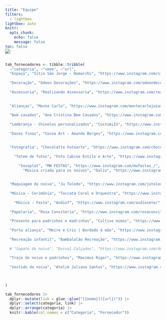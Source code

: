 ```yaml
---
title: "Equipe"
filters:
  - lightbox
lightbox: auto
knitr:
  opts_chunk: 
    echo: false
    message: false
toc: false
---
```


![](images/floral.jpg){.nolightbox fig-align="center" style="margin-top: -30px;"}

```r
tab_fornecedores <- tibble::tribble(
  ~"categoria", ~"nome", ~"url",
  "Espaço", "Sítio São Jorge - Demarchi", "https://www.instagram.com/sitiosaojorge/",
  
  "Decoração", "Odeon Decorações", "https://www.instagram.com/odeondecor/",
  
  "Assessoria", "Realizando Assessoria", "https://www.instagram.com/realizandoassessoria/",
  
  
  "Alianças", "Monte Carlo", "https://www.instagram.com/montecarlojoias/",
  
  "Bem casados", "Ana Cristina Bem Casados", "https://www.instagram.com/anacristinabemcasados/",
  
  "Lembrança - Chinelos personalizados", "CustumiZú", "https://www.instagram.com/custumizu/",
  
  "Doces finos", "Cocoa Art - Amanda Borges", "https://www.instagram.com/cocoa.art.chocolates/",
  
  
  "Fotografia", "Chocolatte Fotoarte", "https://www.instagram.com/chocolattefotoarte/",
  
    "Totem de fotos", "Foto Cabine Estilo e Arte", "https://www.instagram.com/fotocabineestiloearte/",
  
      "Sousplat", "MW FESTAS", "https://www.instagram.com/mwfestas_/",
        "Música criada para os noivos", "Dalio", "https://www.instagram.com/dalio.jp/",
  
  
  "Maquiagem da noiva", "Ju Toledo", "https://www.instagram.com/jutoledonoivas/",
  
  "Música - Cerimônia", "Toccata Coral e Orquestra", "https://www.instagram.com/coraltoccata/",
  
    "Música - Festa", "Audio7", "https://www.instagram.com/audiosete/",
  
  "Papelaria", "Rosa Conviteria", "https://www.instagram.com/rosaconviteria",
  
  "Presente para padrinhos e madrinhas", "Cultive mimos", "https://www.instagram.com/cultivemimos/",
  
  "Porta aliança", "Meire e Cris | Bordado à mão", "https://www.instagram.com/borda.vieira/",
  
  "Recreação infantil", "Bambalalão Recreação", "https://www.instagram.com/bambalalao.recreacao/",
  
  # "Sapato da noiva", "Durval Calçados", "https://www.instagram.com/durvalcalcados/",
  
  "Traje do noivo e padrinhos", "Maximus Rigor", "https://www.instagram.com/maximusrigor/",
  
  "Vestido da noiva", "Ateliê Juliana Santos", "https://www.instagram.com/ateliejs/"
  

  
)

tab_fornecedores |> 
  dplyr::mutate(link = glue::glue("[{nome}]({url})")) |> 
  dplyr::select(categoria, link) |> 
  dplyr::arrange(categoria) |> 
  knitr::kable(col.names = c("Categoria", "Fornecedor"))
```

